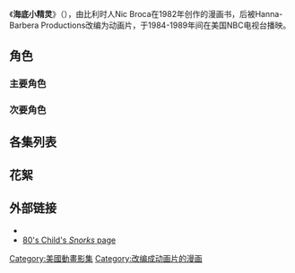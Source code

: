 {{Infobox television |
  show_name = 海底小精灵(Snorks) |
  image = |
  caption = Allstar Seaworthy |
  format = [[Animated_series|Animated series]] |
  runtime = 每集12分鐘／每集24分鐘（後期）|
  creator = [[Freddy_Monnickendam|Freddy Monnickendam]] |
  starring = |
  country = {{BEL}}<br>{{NED}}<br>{{LUX}} |
  network = [[全国广播公司|NBC]], [[Television_syndication|Syndicated]]|
  first_aired = 1984年 |
  last_aired = 1989年 |
  num_episodes = 65 |
|}}

《'''海底小精灵'''》（{{lang|en|Snorks}}），由比利时人Nic Broca在1982年创作的漫画书，后被Hanna-Barbera Productions改编为动画片，于1984-1989年间在美国NBC电视台播映。

==角色==
===主要角色===


===次要角色===

== 各集列表 ==


==花絮==


== 外部链接 ==
*{{imdb title|id=0086802|title=Snorks}}
* [https://web.archive.org/web/20011215082719/http://www.angelfire.com/me2/80sChild/snorks.html 80's Child's ''Snorks'' page]

[[Category:美國動畫影集|Category:美國動畫影集]]
[[Category:改编成动画片的漫画|Category:改编成动画片的漫画]]

{{ACG-stub}}